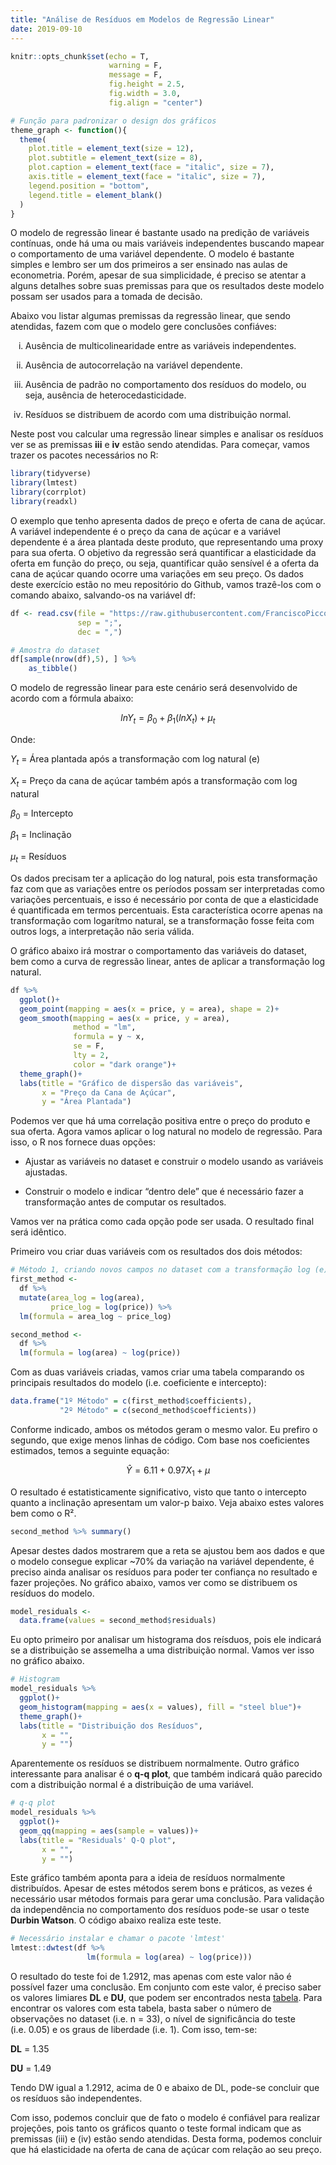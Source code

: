 ```yaml
---
title: "Análise de Resíduos em Modelos de Regressão Linear"
date: 2019-09-10
---
```


```r
knitr::opts_chunk$set(echo = T,
                      warning = F,
                      message = F,
                      fig.height = 2.5,
                      fig.width = 3.0,
                      fig.align = "center")

# Função para padronizar o design dos gráficos
theme_graph <- function(){
  theme(
    plot.title = element_text(size = 12),
    plot.subtitle = element_text(size = 8),
    plot.caption = element_text(face = "italic", size = 7),
    axis.title = element_text(face = "italic", size = 7),
    legend.position = "bottom",
    legend.title = element_blank()
  )
}
```


O modelo de regressão linear é bastante usado na predição de variáveis contínuas, onde há uma ou mais variáveis independentes buscando mapear o comportamento de uma variável dependente. O modelo é bastante simples e lembro ser um dos primeiros a ser ensinado nas aulas de econometria. Porém, apesar de sua simplicidade, é preciso se atentar a alguns detalhes sobre suas premissas para que os resultados deste modelo possam ser usados para a tomada de decisão.

Abaixo vou listar algumas premissas da regressão linear, que sendo atendidas, fazem com que o modelo gere conclusões confiáves:

i) Ausência de multicolinearidade entre as variáveis independentes.

ii) Ausência de autocorrelação na variável dependente.

iii) Ausência de padrão no comportamento dos resíduos do modelo, ou seja, ausência de heterocedasticidade.

iv) Resíduos se distribuem de acordo com uma distribuição normal.

Neste post vou calcular uma regressão linear simples e analisar os resíduos ver se as premissas **iii** e **iv** estão sendo atendidas. Para começar, vamos trazer os pacotes necessários no R:

```r
library(tidyverse)
library(lmtest)
library(corrplot)
library(readxl)
```

O exemplo que tenho apresenta dados de preço e oferta de cana de açúcar. A variável independente é o preço da cana de açúcar e a variável dependente é a área plantada deste produto, que representando uma proxy para sua oferta. O objetivo da regressão será quantificar a elasticidade da oferta em função do preço, ou seja, quantificar quão sensível é a oferta da cana de açúcar quando ocorre uma variações em seu preço. Os dados deste exercício estão no meu repositório do Github, vamos trazê-los com o comando abaixo, salvando-os na variável df:

```r
df <- read.csv(file = "https://raw.githubusercontent.com/FranciscoPiccolo/franciscopiccolo.github.io/master/datasets/2019-09-05-residual_analysis_on_linear_regression_models/dataset_1.csv", 
               sep = ";", 
               dec = ",")
```

```r
# Amostra do dataset
df[sample(nrow(df),5), ] %>%
	as_tibble()
```

O modelo de regressão linear para este cenário será desenvolvido de acordo com a fórmula abaixo:

$$ lnY_t = \beta_0+\beta_1 (lnX_t) + \mu_t $$

Onde:

$Y_t$ = Área plantada após a transformação com log natural (e)

$X_t$ = Preço da cana de açúcar também após a transformação com log natural

$\beta_0$ = Intercepto

$\beta_1$ = Inclinação

$\mu_t$ = Resíduos

Os dados precisam ter a aplicação do log natural, pois esta transformação faz com que as variações entre os períodos possam ser interpretadas como variações percentuais, e isso é necessário por conta de que a elasticidade é quantificada em termos percentuais. Esta característica ocorre apenas na transformação com logarítmo natural, se a transformação fosse feita com outros logs, a interpretação não seria válida.

O gráfico abaixo irá mostrar o comportamento das variáveis do dataset, bem como a curva de regressão linear, antes de aplicar a transformação log natural.

```r
df %>% 
  ggplot()+
  geom_point(mapping = aes(x = price, y = area), shape = 2)+
  geom_smooth(mapping = aes(x = price, y = area), 
              method = "lm", 
              formula = y ~ x, 
              se = F, 
              lty = 2,
              color = "dark orange")+
  theme_graph()+
  labs(title = "Gráfico de dispersão das variáveis",
       x = "Preço da Cana de Açúcar",
       y = "Área Plantada")
```

Podemos ver que há uma correlação positiva entre o preço do produto e sua oferta. Agora vamos aplicar o log natural no modelo de regressão. Para isso, o R nos fornece duas opções:

* Ajustar as variáveis no dataset e construir o modelo usando as variáveis ajustadas.

* Construir o modelo e indicar "dentro dele" que é necessário fazer a transformação antes de computar os resultados.

Vamos ver na prática como cada opção pode ser usada. O resultado final será idêntico.

Primeiro vou criar duas variáveis com os resultados dos dois métodos:

```r
# Método 1, criando novos campos no dataset com a transformação log (e)
first_method <- 
  df %>% 
  mutate(area_log = log(area),
         price_log = log(price)) %>% 
  lm(formula = area_log ~ price_log)

second_method <- 
  df %>% 
  lm(formula = log(area) ~ log(price))
```

Com as duas variáveis criadas, vamos criar uma tabela comparando os principais resultados do modelo (i.e. coeficiente e intercepto):

```r
data.frame("1º Método" = c(first_method$coefficients),
           "2º Método" = c(second_method$coefficients))
```

Conforme indicado, ambos os métodos geram o mesmo valor. Eu prefiro o segundo, que exige menos linhas de código. Com base nos coeficientes estimados, temos a seguinte equação:

$$\hat{Y} = 6.11 + 0.97X_1 + \mu$$

O resultado é estatisticamente significativo, visto que tanto o intercepto quanto a inclinação apresentam um valor-p baixo. Veja abaixo estes valores bem como o R².

```r
second_method %>% summary()
```

Apesar destes dados mostrarem que a reta se ajustou bem aos dados e que o modelo consegue explicar ~70% da variação na variável dependente, é preciso ainda analisar os resíduos para poder ter confiança no resultado e fazer projeções. No gráfico abaixo, vamos ver como se distribuem os resíduos do modelo.

```r
model_residuals <- 
  data.frame(values = second_method$residuals)
```

Eu opto primeiro por analisar um histograma dos reísduos, pois ele indicará se a distribuição se assemelha a uma distribuição normal. Vamos ver isso no gráfico abaixo.

```r
# Histogram
model_residuals %>% 
  ggplot()+
  geom_histogram(mapping = aes(x = values), fill = "steel blue")+
  theme_graph()+
  labs(title = "Distribuição dos Resíduos",
       x = "",
       y = "")
```

Aparentemente os resíduos se distribuem normalmente. Outro gráfico interessante para analisar é o **q-q plot**, que também indicará quão parecido com a distribuição normal é a distribuição de uma variável.

```r
# q-q plot
model_residuals %>% 
  ggplot()+
  geom_qq(mapping = aes(sample = values))+
  labs(title = "Residuals' Q-Q plot",
       x = "",
       y = "")
```

Este gráfico também aponta para a ideia de resíduos normalmente distribuídos. Apesar de estes métodos serem bons e práticos, as vezes é necessário usar métodos formais para gerar uma conclusão. Para validação da independência no comportamento dos resíduos pode-se usar o teste **Durbin Watson**. O código abaixo realiza este teste.

```r
# Necessário instalar e chamar o pacote 'lmtest'
lmtest::dwtest(df %>% 
                 lm(formula = log(area) ~ log(price)))
```

O resultado do teste foi de 1.2912, mas apenas com este valor não é possível fazer uma conclusão. Em conjunto com este valor, é preciso saber os valores limiares **DL** e **DU**, que podem ser encontrados nesta [tabela](http://www.portalaction.com.br/analise-de-regressao/33-diagnostico-de-independencia). Para encontrar os valores com esta tabela, basta saber o número de observações no dataset (i.e. n = 33), o nível de significância do teste (i.e. 0.05) e os graus de liberdade (i.e. 1). Com isso, tem-se:

**DL** = 1.35

**DU** = 1.49

Tendo DW igual a 1.2912, acima de 0 e abaixo de DL, pode-se concluir que os resíduos são independentes.

Com isso, podemos concluir que de fato o modelo é confiável para realizar projeções, pois tanto os gráficos quanto o teste formal indicam que as premissas (iii) e (iv) estão sendo atendidas. Desta forma, podemos concluir que há elasticidade na oferta de cana de açúcar com relação ao seu preço.
